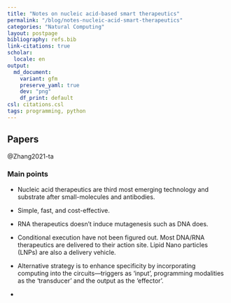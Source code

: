 ```yaml
---
title: "Notes on nucleic acid-based smart therapeutics"
permalink: "/blog/notes-nucleic-acid-smart-therapeutics"
categories: "Natural Computing"
layout: postpage
bibliography: refs.bib
link-citations: true
scholar:
  locale: en
output:
  md_document:
    variant: gfm
    preserve_yaml: true
    dev: "png"
    df_print: default
csl: citations.csl
tags: programming, python
---
```


## Papers

@Zhang2021-ta

### Main points

-   Nucleic acid therapeutics are third most emerging technology and substrate after small-molecules and antibodies.

-   Simple, fast, and cost-effective.

-   RNA therapeutics doesn't induce mutagenesis such as DNA does.

-   Conditional execution have not been figured out. Most DNA/RNA therapeutics are delivered to their action site. Lipid Nano particles (LNPs) are also a delivery vehicle.

-   Alternative strategy is to enhance specificity by incorporating computing into the circuits—triggers as 'input', programming modalities as the 'transducer' and the output as the 'effector'.

-   

